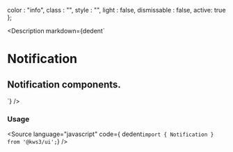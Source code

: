 
  color : "info",
  class : "",
  style : "",
  light : false,
  dismissable : false,
  active: true
};

<Version />

<Meta of={NotificationStories} />

<Description
  markdown={dedent`
# Notification
## Notification components.
`}
/>

<Canvas>
  <Story of={NotificationStories.Notification} />
</Canvas>

<Controls />

### Usage

<Source language="javascript" code={ dedent`import { Notification } from '@kws3/ui';`} />

